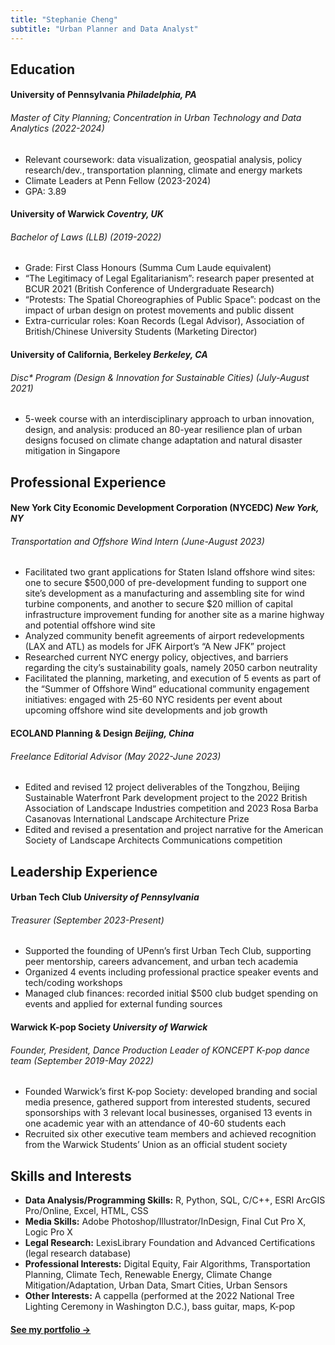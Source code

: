 ```yaml
---
title: "Stephanie Cheng"
subtitle: "Urban Planner and Data Analyst"
---
```


## Education

#### <b>University of Pennsylvania</b>  *Philadelphia, PA*
###### Master of City Planning; Concentration in Urban Technology and Data Analytics (2022-2024)
* Relevant coursework: data visualization, geospatial analysis, policy research/dev., transportation planning, climate and energy markets
* Climate Leaders at Penn Fellow (2023-2024)
* GPA: 3.89

#### <b>University of Warwick</b>  *Coventry, UK*
###### Bachelor of Laws (LLB) (2019-2022)
* Grade: First Class Honours (Summa Cum Laude equivalent)
* “The Legitimacy of Legal Egalitarianism”: research paper presented at BCUR 2021 (British Conference of Undergraduate Research)
* “Protests: The Spatial Choreographies of Public Space”: podcast on the impact of urban design on protest movements and public dissent
* Extra-curricular roles: Koan Records (Legal Advisor), Association of British/Chinese University Students (Marketing Director)

#### <b>University of California, Berkeley</b>  *Berkeley, CA*
###### Disc* Program (Design & Innovation for Sustainable Cities) (July-August 2021)
* 5-week course with an interdisciplinary approach to urban innovation, design, and analysis: produced an 80-year resilience plan of urban designs focused on climate change adaptation and natural disaster mitigation in Singapore

## Professional Experience

#### <b>New York City Economic Development Corporation (NYCEDC)</b>  *New York, NY*
###### Transportation and Offshore Wind Intern (June-August 2023)
* Facilitated two grant applications for Staten Island offshore wind sites: one to secure $500,000 of pre-development funding to support one site's development as a manufacturing and assembling site for wind turbine components, and another to secure $20 million of capital infrastructure improvement funding for another site as a marine highway and potential offshore wind site
* Analyzed community benefit agreements of airport redevelopments (LAX and ATL) as models for JFK Airport’s “A New JFK” project
* Researched current NYC energy policy, objectives, and barriers regarding the city’s sustainability goals, namely 2050 carbon neutrality
* Facilitated the planning, marketing, and execution of 5 events as part of the “Summer of Offshore Wind” educational community engagement initiatives: engaged with 25-60 NYC residents per event about upcoming offshore wind site developments and job growth

#### <b>ECOLAND Planning & Design</b>  *Beijing, China*
###### Freelance Editorial Advisor (May 2022-June 2023)
* Edited and revised 12 project deliverables of the Tongzhou, Beijing Sustainable Waterfront Park development project to the 2022 British Association of Landscape Industries competition and 2023 Rosa Barba Casanovas International Landscape Architecture Prize
* Edited and revised a presentation and project narrative for the American Society of Landscape Architects Communications competition 

## Leadership Experience

#### <b>Urban Tech Club</b>  *University of Pennsylvania*
###### Treasurer    (September 2023-Present)
* Supported the founding of UPenn’s first Urban Tech Club, supporting peer mentorship, careers advancement, and urban tech academia
* Organized 4 events including professional practice speaker events and tech/coding workshops
* Managed club finances: recorded initial $500 club budget spending on events and applied for external funding sources

#### <b>Warwick K-pop Society</b>  *University of Warwick*
###### Founder, President, Dance Production Leader of KONCEPT K-pop dance team (September 2019-May 2022)
* Founded Warwick's first K-pop Society: developed branding and social media presence, gathered support from interested students, secured sponsorships with 3 relevant local businesses, organised 13 events in one academic year with an attendance of 40-60 students each
* Recruited six other executive team members and achieved recognition from the Warwick Students' Union as an official student society

## Skills and Interests
* <b>Data Analysis/Programming Skills:</b> R, Python, SQL, C/C++, ESRI ArcGIS Pro/Online, Excel, HTML, CSS
* <b>Media Skills:</b> Adobe Photoshop/Illustrator/InDesign, Final Cut Pro X, Logic Pro X
* <b>Legal Research:</b> LexisLibrary Foundation and Advanced Certifications (legal research database)
* <b>Professional Interests:</b> Digital Equity, Fair Algorithms, Transportation Planning, Climate Tech, Renewable Energy, Climate Change Mitigation/Adaptation, Urban Data, Smart Cities, Urban Sensors
* <b>Other Interests:</b> A cappella (performed at the 2022 National Tree Lighting Ceremony in Washington D.C.), bass guitar, maps, K-pop

#### [See my portfolio &rarr;](/portfolio/portfolio.html)